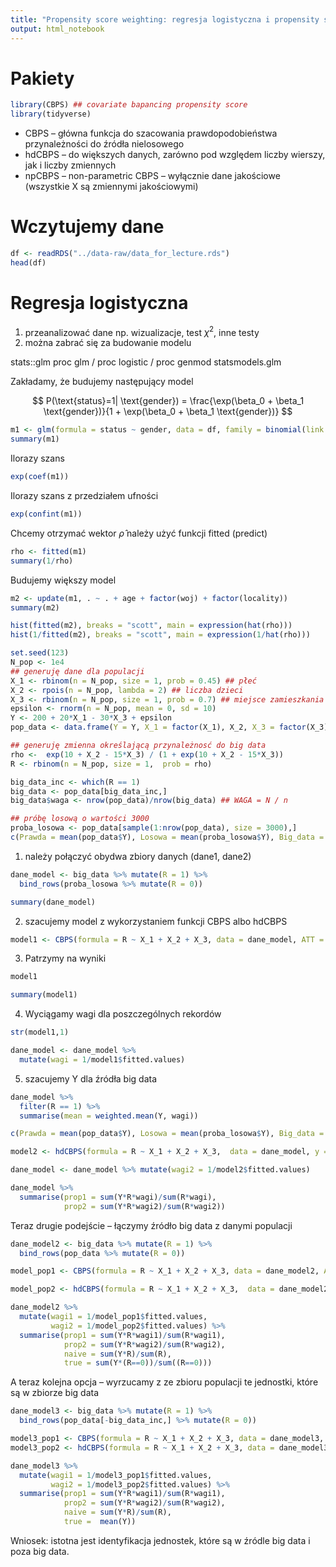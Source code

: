 ```yaml
---
title: "Propensity score weighting: regresja logistyczna i propensity score"
output: html_notebook
---
```



# Pakiety

```r
library(CBPS) ## covariate bapancing propensity score
library(tidyverse)
```

+ CBPS -- główna funkcja do szacowania prawdopodobieństwa przynależności do źródła nielosowego
+ hdCBPS -- do większych danych, zarówno pod względem liczby wierszy, jak i liczby zmiennych
+ npCBPS -- non-parametric CBPS -- wyłącznie dane jakościowe (wszystkie X są zmiennymi jakościowymi)

# Wczytujemy dane

```r
df <- readRDS("../data-raw/data_for_lecture.rds")
head(df)
```

# Regresja logistyczna

1. przeanalizować dane np. wizualizacje, test $\chi^2$, inne testy
2. można zabrać się za budowanie modelu

stats::glm
proc glm / proc logistic / proc genmod
statsmodels.glm

Zakładamy, że budujemy następujący model

$$
P(\text{status}=1| \text{gender}) = \frac{\exp(\beta_0 + \beta_1 \text{gender})}{1 + \exp(\beta_0 + \beta_1 \text{gender})}
$$
```r
m1 <- glm(formula = status ~ gender, data = df, family = binomial(link = "logit")) ## binomial(), "binomial"
summary(m1)
```

Ilorazy szans

```r
exp(coef(m1))
```

Ilorazy szans z przedziałem ufności 

```r
exp(confint(m1))
```

Chcemy otrzymać wektor $\hat{\rho}$ należy użyć funkcji fitted (predict)

```r
rho <- fitted(m1)
summary(1/rho)
```

Budujemy większy model

```r
m2 <- update(m1, . ~ . + age + factor(woj) + factor(locality))
summary(m2)
```

```r
hist(fitted(m2), breaks = "scott", main = expression(hat(rho)))
hist(1/fitted(m2), breaks = "scott", main = expression(1/hat(rho)))
```




```r
set.seed(123)
N_pop <- 1e4
## generuję dane dla populacji
X_1 <- rbinom(n = N_pop, size = 1, prob = 0.45) ## płeć
X_2 <- rpois(n = N_pop, lambda = 2) ## liczba dzieci
X_3 <- rbinom(n = N_pop, size = 1, prob = 0.7) ## miejsce zamieszkania (1=wies, 0=miasto)
epsilon <- rnorm(n = N_pop, mean = 0, sd = 10)
Y <- 200 + 20*X_1 - 30*X_3 + epsilon
pop_data <- data.frame(Y = Y, X_1 = factor(X_1), X_2, X_3 = factor(X_3))

## generuję zmienna określającą przynależnosć do big data
rho <-  exp(10 + X_2 - 15*X_3) / (1 + exp(10 + X_2 - 15*X_3))
R <- rbinom(n = N_pop, size = 1,  prob = rho)

big_data_inc <- which(R == 1)
big_data <- pop_data[big_data_inc,]
big_data$waga <- nrow(pop_data)/nrow(big_data) ## WAGA = N / n

## próbę losową o wartości 3000
proba_losowa <- pop_data[sample(1:nrow(pop_data), size = 3000),]
c(Prawda = mean(pop_data$Y), Losowa = mean(proba_losowa$Y), Big_data = mean(big_data$Y))
```


1. należy połączyć obydwa zbiory danych (dane1, dane2)

```r
dane_model <- big_data %>% mutate(R = 1) %>%
  bind_rows(proba_losowa %>% mutate(R = 0))

summary(dane_model)
```


2. szacujemy model z wykorzystaniem funkcji CBPS albo hdCBPS

```r
model1 <- CBPS(formula = R ~ X_1 + X_2 + X_3, data = dane_model, ATT = 1)
```

3. Patrzymy na wyniki

```r
model1
```


```r
summary(model1)
```

4. Wyciągamy wagi dla poszczególnych rekordów

```r
str(model1,1)

dane_model <- dane_model %>%
  mutate(wagi = 1/model1$fitted.values)
```

5. szacujemy Y dla źródła big data

```r
dane_model %>%
  filter(R == 1) %>%
  summarise(mean = weighted.mean(Y, wagi))
```

```r
c(Prawda = mean(pop_data$Y), Losowa = mean(proba_losowa$Y), Big_data = mean(big_data$Y))
```

```r
model2 <- hdCBPS(formula = R ~ X_1 + X_2 + X_3,  data = dane_model, y = dane_model$Y, ATT = 0)

dane_model <- dane_model %>% mutate(wagi2 = 1/model2$fitted.values)

dane_model %>%
  summarise(prop1 = sum(Y*R*wagi)/sum(R*wagi),
            prop2 = sum(Y*R*wagi2)/sum(R*wagi2))

```

Teraz drugie podejście -- łączymy źródło big data z danymi populacji

```r
dane_model2 <- big_data %>% mutate(R = 1) %>%
  bind_rows(pop_data %>% mutate(R = 0))
```

```r
model_pop1 <- CBPS(formula = R ~ X_1 + X_2 + X_3, data = dane_model2, ATT = 1)
```

```r
model_pop2 <- hdCBPS(formula = R ~ X_1 + X_2 + X_3,  data = dane_model2, y = dane_model2$Y, ATT = 0)
```


```r
dane_model2 %>%
  mutate(wagi1 = 1/model_pop1$fitted.values,
         wagi2 = 1/model_pop2$fitted.values) %>%
  summarise(prop1 = sum(Y*R*wagi1)/sum(R*wagi1),
            prop2 = sum(Y*R*wagi2)/sum(R*wagi2),
            naive = sum(Y*R)/sum(R),
            true = sum(Y*(R==0))/sum((R==0)))
```

A teraz kolejna opcja -- wyrzucamy z ze zbioru populacji te jednostki, które są w zbiorze big data

```r
dane_model3 <- big_data %>% mutate(R = 1) %>%
  bind_rows(pop_data[-big_data_inc,] %>% mutate(R = 0))
```

```r
model3_pop1 <- CBPS(formula = R ~ X_1 + X_2 + X_3, data = dane_model3, ATT = 1)
model3_pop2 <- hdCBPS(formula = R ~ X_1 + X_2 + X_3, data = dane_model3, y = dane_model3$Y, ATT = 0)
```

```r
dane_model3 %>%
  mutate(wagi1 = 1/model3_pop1$fitted.values,
         wagi2 = 1/model3_pop2$fitted.values) %>%
  summarise(prop1 = sum(Y*R*wagi1)/sum(R*wagi1),
            prop2 = sum(Y*R*wagi2)/sum(R*wagi2),
            naive = sum(Y*R)/sum(R),
            true =  mean(Y))
```

Wniosek: istotna jest identyfikacja jednostek, które są w źródle big data i poza big data.

